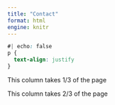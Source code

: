 ---
title: "Contact"
format: html
engine: knitr
---

```{css}
#| echo: false
p {
  text-align: justify
}
```

::: {.grid}

::: {.g-col-4}
This column takes 1/3 of the page
:::

::: {.g-col-8}
This column takes 2/3 of the page
:::

:::